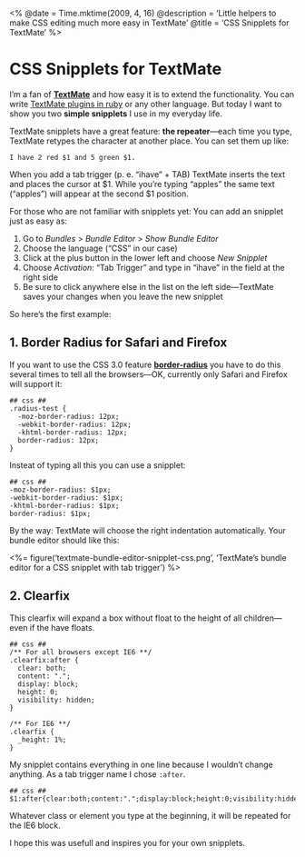<%
  @date = Time.mktime(2009, 4, 16)
  @description = 'Little helpers to make CSS editing much more easy in TextMate'
  @title = 'CSS Snipplets for TextMate'
%>

CSS Snipplets for TextMate
==========================

I’m a fan of **[TextMate](http://macromates.com)** and how easy it is to extend the functionality. You can write [TextMate plugins in ruby](http://www.hagenburger.net/2009/03/rails-i18n-translation-on-the-fly-with-textmate-plug-in) or any other language. But today I want to show you two **simple snipplets** I use in my everyday life.

TextMate snipplets have a great feature: **the repeater**—each time you type, TextMate retypes the character at another place. You can set them up like:

    I have 2 red $1 and 5 green $1.

When you add a tab trigger (p. e. “ihave” + TAB) TextMate inserts the text and places the cursor at $1. While you’re typing “apples” the same text (“apples”) will appear at the second $1 position.

For those who are not familiar with snipplets yet: You can add an snipplet just as easy as:

1. Go to *Bundles* > *Bundle Editor* > _Show Bundle Editor_
2. Choose the language (“CSS” in our case)
3. Click at the plus button in the lower left and choose _New Snipplet_
4. Choose _Activation_: “Tab Trigger” and type in “ihave” in the field at the right side
5. Be sure to click anywhere else in the list on the left side—TextMate saves your changes when you leave the new snipplet

So here’s the first example:


1\. Border Radius for Safari and Firefox
---------------------------------------

If you want to use the CSS 3.0 feature **[border-radius](http://www.the-art-of-web.com/css/border-radius/)** you have to do this several times to tell all the browsers—OK, currently only Safari and Firefox will support it:
  
    ## css ##
    .radius-test {
      -moz-border-radius: 12px;
      -webkit-border-radius: 12px;
      -khtml-border-radius: 12px;
      border-radius: 12px;
    }

Insteat of typing all this you can use a snipplet:

    ## css ##
    -moz-border-radius: $1px;
    -webkit-border-radius: $1px;
    -khtml-border-radius: $1px;
    border-radius: $1px;

By the way: TextMate will choose the right indentation automatically. Your bundle editor should like this:

<%= figure('textmate-bundle-editor-snipplet-css.png', 'TextMate’s bundle editor for a CSS snipplet with tab trigger') %>


2\. Clearfix
-----------

This clearfix will expand a box without float to the height of all children—even if the have floats.

    ## css ##
    /** For all browsers except IE6 **/
    .clearfix:after {
      clear: both;
      content: ".";
      display: block;
      height: 0;
      visibility: hidden;
    }

    /** For IE6 **/
    .clearfix {
      _height: 1%;
    }

My snipplet contains everything in one line because I wouldn’t change anything. As a tab trigger name I chose `:after`.

    ## css ##
    $1:after{clear:both;content:".";display:block;height:0;visibility:hidden;}$1{_height:1%;}

Whatever class or element you type at the beginning, it will be repeated for the IE6 block.

I hope this was usefull and inspires you for your own snipplets.